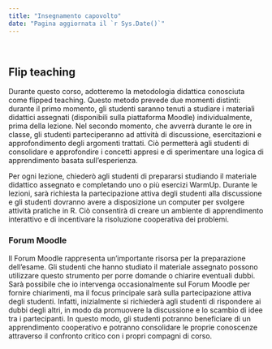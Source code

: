 ```yaml
---
title: "Insegnamento capovolto"
date: "Pagina aggiornata il `r Sys.Date()`"
---
```


\

## Flip teaching

Durante questo corso, adotteremo la metodologia didattica conosciuta come flipped teaching. Questo metodo prevede due momenti distinti: durante il primo momento, gli studenti saranno tenuti a studiare i materiali didattici assegnati (disponibili sulla piattaforma Moodle) individualmente, prima della lezione. Nel secondo momento, che avverrà durante le ore in classe, gli studenti parteciperanno ad attività di discussione, esercitazioni e approfondimento degli argomenti trattati. Ciò permetterà agli studenti di consolidare e approfondire i concetti appresi e di sperimentare una logica di apprendimento basata sull'esperienza.

Per ogni lezione, chiederò agli studenti di prepararsi studiando il materiale didattico assegnato e completando uno o più esercizi WarmUp. Durante le lezioni, sarà richiesta la partecipazione attiva degli studenti alla discussione e gli studenti dovranno avere a disposizione un computer per svolgere attività pratiche in $\textsf{R}$. Ciò consentirà di creare un ambiente di apprendimento interattivo e di incentivare la risoluzione cooperativa dei problemi.

### Forum Moodle

Il Forum Moodle rappresenta un'importante risorsa per la preparazione dell'esame. Gli studenti che hanno studiato il materiale assegnato possono utilizzare questo strumento per porre domande o chiarire eventuali dubbi. Sarà possibile che io intervenga occasionalmente sul Forum Moodle per fornire chiarimenti, ma il focus principale sarà sulla partecipazione attiva degli studenti. Infatti, inizialmente si richiederà agli studenti di rispondere ai dubbi degli altri, in modo da promuovere la discussione e lo scambio di idee tra i partecipanti. In questo modo, gli studenti potranno beneficiare di un apprendimento cooperativo e potranno consolidare le proprie conoscenze attraverso il confronto critico con i propri compagni di corso.
